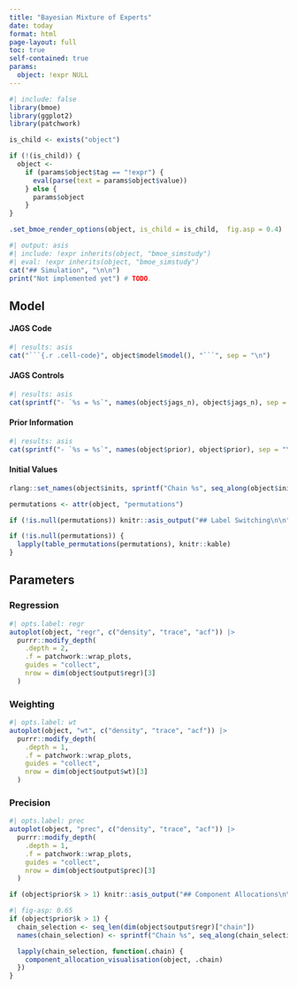 ```yaml
---
title: "Bayesian Mixture of Experts"
date: today
format: html
page-layout: full
toc: true
self-contained: true
params:
  object: !expr NULL
---
```


```r
#| include: false
library(bmoe)
library(ggplot2)
library(patchwork)

is_child <- exists("object")

if (!(is_child)) {
  object <-
    if (params$object$tag == "!expr") {
      eval(parse(text = params$object$value))
    } else {
      params$object
    }
}

.set_bmoe_render_options(object, is_child = is_child,  fig.asp = 0.4)
```


```r
#| output: asis
#| include: !expr inherits(object, "bmoe_simstudy")
#| eval: !expr inherits(object, "bmoe_simstudy")
cat("## Simulation", "\n\n")
print("Not implemented yet") # TODO.
```


## Model

::: {.callout-note collapse="true"}
#### JAGS Code
```r
#| results: asis
cat("```{.r .cell-code}", object$model$model(), "```", sep = "\n")
```
:::


::: {.callout-note collapse="true"}
#### JAGS Controls
```r
#| results: asis
cat(sprintf("- `%s = %s`", names(object$jags_n), object$jags_n), sep = "\n\n")
```
:::


::: {.callout-note collapse="true"}
#### Prior Information
```r
#| results: asis
cat(sprintf("- `%s = %s`", names(object$prior), object$prior), sep = "\n\n")
```
:::


::: {.callout-note collapse="true"}
#### Initial Values
```r
rlang::set_names(object$inits, sprintf("Chain %s", seq_along(object$inits)))
```
:::

```r
permutations <- attr(object, "permutations")
```

```r
if (!is.null(permutations)) knitr::asis_output("## Label Switching\n\n")
```

```r
if (!is.null(permutations)) {
  lapply(table_permutations(permutations), knitr::kable)
}
```



## Parameters

::: {.panel-tabset}
### Regression
```r
#| opts.label: regr
autoplot(object, "regr", c("density", "trace", "acf")) |>
  purrr::modify_depth(
    .depth = 2,
    .f = patchwork::wrap_plots,
    guides = "collect",
    nrow = dim(object$output$regr)[3]
  )
```

### Weighting
```r
#| opts.label: wt
autoplot(object, "wt", c("density", "trace", "acf")) |>
  purrr::modify_depth(
    .depth = 1,
    .f = patchwork::wrap_plots,
    guides = "collect",
    nrow = dim(object$output$wt)[3]
  )
```

### Precision
```r
#| opts.label: prec
autoplot(object, "prec", c("density", "trace", "acf")) |>
  purrr::modify_depth(
    .depth = 1,
    .f = patchwork::wrap_plots,
    guides = "collect",
    nrow = dim(object$output$prec)[3]
  )
```
:::

```r
if (object$prior$k > 1) knitr::asis_output("## Component Allocations\n\n")
```

```r
#| fig-asp: 0.65
if (object$prior$k > 1) {
  chain_selection <- seq_len(dim(object$output$regr)["chain"])
  names(chain_selection) <- sprintf("Chain %s", seq_along(chain_selection))

  lapply(chain_selection, function(.chain) {
    component_allocation_visualisation(object, .chain)
  })
}
```
